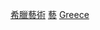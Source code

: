 {{Commonscat|Artists from Greece}}
{{Portal|希臘|藝術}}

[[Category:希臘藝術‎|]]
[[Category:各職業希臘人|藝]]
[[Category:欧洲各国艺术家|Greece]]